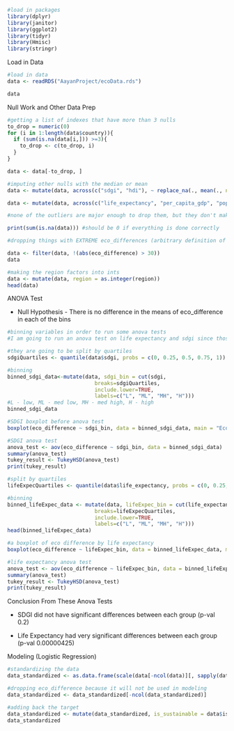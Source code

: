 ```r
#load in packages
library(dplyr)
library(janitor)
library(ggplot2)
library(tidyr)
library(Hmisc)
library(stringr)
```

Load in Data

```r
#load in data
data <- readRDS("AayanProject/ecoData.rds")

data
```

Null Work and Other Data Prep

```r
#getting a list of indexes that have more than 3 nulls
to_drop = numeric(0)
for (i in 1:length(data$country)){
  if (sum(is.na(data[i,])) >=3){
    to_drop <- c(to_drop, i)
  }
}

data <- data[-to_drop, ]
```

```r
#imputing other nulls with the median or mean
data <- mutate(data, across(c("sdgi", "hdi"), ~ replace_na(., mean(., na.rm = TRUE)))) #mean for these because there aren't major outliers

data <- mutate(data, across(c("life_expectancy", "per_capita_gdp", "population_millions"), ~ replace_na(., median(., na.rm = TRUE)))) #life expec is an int so mean doesn't make sense; the other two have some major outliers which skew the mean

#none of the outliers are major enough to drop them, but they don't make sense for the mean

print(sum(is.na(data))) #should be 0 if everything is done correctly
```

```r
#dropping things with EXTREME eco_differences (arbitrary definition of extreme)

data <- filter(data, !(abs(eco_difference) > 30))
data
```

```r
#making the region factors into ints
data <- mutate(data, region = as.integer(region))
head(data)
```

ANOVA Test

-   Null Hypothesis - There is no difference in the means of eco_difference in each of the bins

```r
#binning variables in order to run some anova tests
#I am going to run an anova test on life expectancy and sdgi since those had higher correlation with eco_difference

#they are going to be split by quartiles
sdgiQuartiles <- quantile(data$sdgi, probs = c(0, 0.25, 0.5, 0.75, 1))

#binning
binned_sdgi_data<-mutate(data, sdgi_bin = cut(sdgi,
                            breaks=sdgiQuartiles,
                            include.lower=TRUE,
                            labels=c("L", "ML", "MH", "H")))
#L - low, ML - med low, MH - med high, H - high
binned_sdgi_data
```

```r
#SDGI boxplot before anova test
boxplot(eco_difference ~ sdgi_bin, data = binned_sdgi_data, main = "Eco Difference by SDGI", xlab="SDGI", ylab="Eco Difference")
```

```r
#SDGI anova test
anova_test <- aov(eco_difference ~ sdgi_bin, data = binned_sdgi_data)
summary(anova_test)
tukey_result <- TukeyHSD(anova_test)
print(tukey_result)
```

```r
#split by quartiles
lifeExpecQuartiles <- quantile(data$life_expectancy, probs = c(0, 0.25, 0.5, 0.75, 1))

#binning
binned_lifeExpec_data <- mutate(data, lifeExpec_bin = cut(life_expectancy,
                            breaks=lifeExpecQuartiles,
                            include.lower=TRUE,
                            labels=c("L", "ML", "MH", "H")))
head(binned_lifeExpec_data)
```

```r
#a boxplot of eco difference by life expectancy
boxplot(eco_difference ~ lifeExpec_bin, data = binned_lifeExpec_data, main = "Eco Difference by Life Expectancy", xlab="Life Expectancy", ylab="Eco Difference")
```

```r
#life expectancy anova test
anova_test <- aov(eco_difference ~ lifeExpec_bin, data = binned_lifeExpec_data)
summary(anova_test)
tukey_result <- TukeyHSD(anova_test)
print(tukey_result)
```

Conclusion From These Anova Tests

-   SDGI did not have significant differences between each group (p-val 0.2)

-   Life Expectancy had very significant differences between each group (p-val 0.00000425)

Modeling (Logistic Regression)

```r
#standardizing the data
data_standardized <- as.data.frame(scale(data[-ncol(data)][, sapply(data, is.numeric)])) #standardize everything but the target

#dropping eco_difference because it will not be used in modeling
data_standardized <- data_standardized[-ncol(data_standardized)]

#adding back the target
data_standardized <- mutate(data_standardized, is_sustainable = data$is_sustainable)
data_standardized
```
